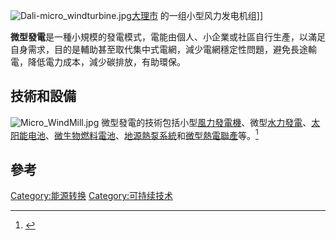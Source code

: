 {{expand|time=2014-06-23T16:32:50+00:00}}
{{refimprove|time=2014-06-23T16:32:50+00:00}}
[[File:Dali-micro_windturbine.jpg|thumb]][[大理市|大理市]] 的一组小型风力发电机组]]
{{可持續能源}}

'''微型發電'''是一種小規模的發電模式，電能由個人、小企業或社區自行生產，以滿足自身需求，目的是輔助甚至取代集中式電網，減少電網穩定性問題，避免長途輸電，降低電力成本，減少碳排放，有助環保。

==技術和設備==

[[File:Micro_WindMill.jpg|thumb]]
微型發電的技術包括小型[[風力發電機|風力發電機]]、微型[[水力發電|水力發電]]、[[太阳能电池|太阳能电池]]、[[微生物燃料電池|微生物燃料電池]]、[[地源熱泵系統|地源熱泵系統]]和[[微型熱電聯產|微型熱電聯產]]等。<ref>{{Cite web |url=http://www.icax.co.uk/on_site_renewable_energy.html |title=微型發電的技術列表 |access-date=2014-06-23 |archive-date=2019-04-06 |archive-url=https://web.archive.org/web/20190406080900/https://www.icax.co.uk/on_site_renewable_energy.html |dead-url=no }}</ref>

==參考==
{{reflist}}

{{Portal box|可再生能源|能源}}

{{Electricity generation}}

[[Category:能源转换|Category:能源转换]]
[[Category:可持续技术|Category:可持续技术]]